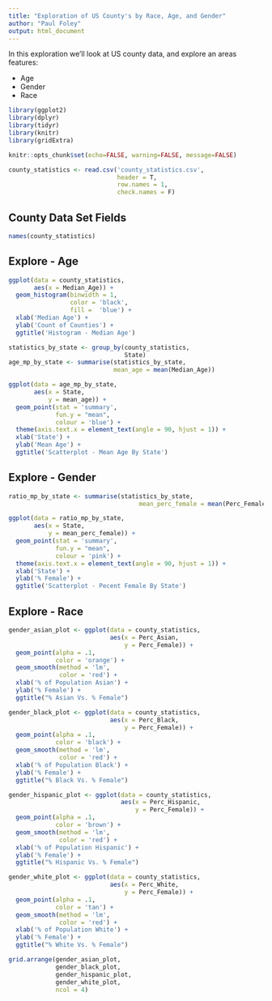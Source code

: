 ```yaml
---
title: "Exploration of US County's by Race, Age, and Gender"
author: "Paul Foley"
output: html_document
---
```


In this exploration we'll look at US county data, and explore an areas features:

* Age
* Gender
* Race

```r
library(ggplot2)
library(dplyr)
library(tidyr)
library(knitr)
library(gridExtra)
```

```r
knitr::opts_chunk$set(echo=FALSE, warning=FALSE, message=FALSE)
```

```r
county_statistics <- read.csv('county_statistics.csv', 
                              header = T, 
                              row.names = 1, 
                              check.names = F)
```

## County Data Set Fields

```r
names(county_statistics)
```

## Explore - Age

```r
ggplot(data = county_statistics,
       aes(x = Median_Age)) +
  geom_histogram(binwidth = 1,
                 color = 'black',
                 fill =  'blue') +
  xlab('Median Age') +
  ylab('Count of Counties') +
  ggtitle('Histogram - Median Age')
```

```r
statistics_by_state <- group_by(county_statistics, 
                                State)
age_mp_by_state <- summarise(statistics_by_state, 
                             mean_age = mean(Median_Age))

ggplot(data = age_mp_by_state,
       aes(x = State, 
           y = mean_age)) +
  geom_point(stat = 'summary',
             fun.y = "mean",
             colour = 'blue') +
  theme(axis.text.x = element_text(angle = 90, hjust = 1)) +
  xlab('State') +
  ylab('Mean Age') +
  ggtitle('Scatterplot - Mean Age By State')
```

## Explore - Gender

```r
ratio_mp_by_state <- summarise(statistics_by_state, 
                                    mean_perc_female = mean(Perc_Female))

ggplot(data = ratio_mp_by_state,
       aes(x = State,
           y = mean_perc_female)) +
  geom_point(stat = 'summary',
             fun.y = "mean",
             colour = 'pink') +
  theme(axis.text.x = element_text(angle = 90, hjust = 1)) +
  xlab('State') +
  ylab('% Female') +
  ggtitle('Scatterplot - Pecent Female By State')
```

## Explore - Race

```r
gender_asian_plot <- ggplot(data = county_statistics,
                            aes(x = Perc_Asian,
                                y = Perc_Female)) +
  geom_point(alpha = .1,
             color = 'orange') +
  geom_smooth(method = 'lm',
              color = 'red') +
  xlab('% of Population Asian') +
  ylab('% Female') +
  ggtitle("% Asian Vs. % Female")

gender_black_plot <- ggplot(data = county_statistics, 
                            aes(x = Perc_Black, 
                                y = Perc_Female)) +
  geom_point(alpha = .1,
             color = 'black') +
  geom_smooth(method = 'lm',
              color = 'red') +
  xlab('% of Population Black') +
  ylab('% Female') +
  ggtitle("% Black Vs. % Female")

gender_hispanic_plot <- ggplot(data = county_statistics,
                               aes(x = Perc_Hispanic,
                                   y = Perc_Female)) +
  geom_point(alpha = .1,
             color = 'brown') +
  geom_smooth(method = 'lm',
              color = 'red') +
  xlab('% of Population Hispanic') +
  ylab('% Female') +
  ggtitle("% Hispanic Vs. % Female")

gender_white_plot <- ggplot(data = county_statistics,
                            aes(x = Perc_White, 
                                y = Perc_Female)) +
  geom_point(alpha = .1,
             color = 'tan') +
  geom_smooth(method = 'lm',
              color = 'red') +
  xlab('% of Population White') +
  ylab('% Female') +
  ggtitle("% White Vs. % Female")

grid.arrange(gender_asian_plot, 
             gender_black_plot, 
             gender_hispanic_plot, 
             gender_white_plot,
             ncol = 4)
```
